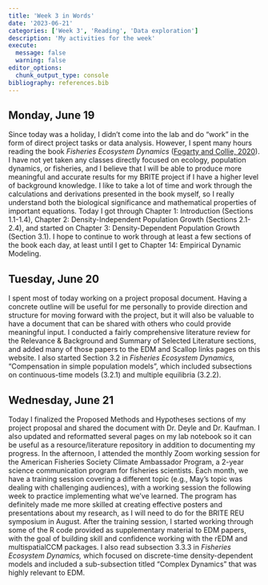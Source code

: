 ```yaml
---
title: 'Week 3 in Words'
date: '2023-06-21'
categories: ['Week 3', 'Reading', 'Data exploration']
description: 'My activities for the week'
execute: 
  message: false
  warning: false
editor_options: 
  chunk_output_type: console
bibliography: references.bib
---
```


## Monday, June 19

Since today was a holiday, I didn't come into the lab and do "work" in the form of direct project tasks or data analysis. However, I spent many hours reading the book *Fisheries Ecosystem Dynamics* ([Fogarty and Collie, 2020](https://academic.oup.com/book/41043)). I have not yet taken any classes directly focused on ecology, population dynamics, or fisheries, and I believe that I will be able to produce more meaningful and accurate results for my BRITE project if I have a higher level of background knowledge. I like to take a lot of time and work through the calculations and derivations presented in the book myself, so I really understand both the biological significance and mathematical properties of important equations. Today I got through Chapter 1: Introduction (Sections 1.1-1.4), Chapter 2: Density-Independent Population Growth (Sections 2.1-2.4), and started on Chapter 3: Density-Dependent Population Growth (Section 3.1). I hope to continue to work through at least a few sections of the book each day, at least until I get to Chapter 14: Empirical Dynamic Modeling.

## Tuesday, June 20

I spent most of today working on a project proposal document. Having a concrete outline will be useful for me personally to provide direction and structure for moving forward with the project, but it will also be valuable to have a document that can be shared with others who could provide meaningful input. I conducted a fairly comprehensive literature review for the Relevance & Background and Summary of Selected Literature sections, and added many of those papers to the EDM and Scallop links pages on this website. I also started Section 3.2 in *Fisheries Ecosystem Dynamics,* "Compensation in simple population models", which included subsections on continuous-time models (3.2.1) and multiple equilibria (3.2.2).

## Wednesday, June 21

Today I finalized the Proposed Methods and Hypotheses sections of my project proposal and shared the document with Dr. Deyle and Dr. Kaufman. I also updated and reformatted several pages on my lab notebook so it can be useful as a resource/literature repository in addition to documenting my progress. In the afternoon, I attended the monthly Zoom working session for the American Fisheries Society Climate Ambassador Program, a 2-year science communication program for fisheries scientists. Each month, we have a training session covering a different topic (e.g., May's topic was dealing with challenging audiences), with a working session the following week to practice implementing what we've learned. The program has definitely made me more skilled at creating effective posters and presentations about my research, as I will need to do for the BRITE REU symposium in August. After the training session, I started working through some of the R code provided as supplementary material to EDM papers, with the goal of building skill and confidence working with the rEDM and multispatialCCM packages. I also read subsection 3.3.3 in *Fisheries Ecosystem Dynamics,* which focused on discrete-time density-dependent models and included a sub-subsection titled "Complex Dynamics" that was highly relevant to EDM.
